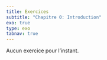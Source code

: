 ```yaml
---
title: Exercices
subtitle: "Chapitre 0: Introduction"
exo: true
type: exo
tabnav: true
---
```

Aucun exercice pour l'instant.